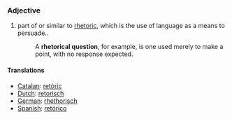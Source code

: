===Adjective===
#part of or similar to [[rhetoric]], which is the use of language as a means to persuade..
#:A '''rhetorical question''', for example, is one used merely to make a point, with no response expected.

====Translations====
*[[Catalan]]: [[retòric]]
*[[Dutch]]: [[retorisch]]
*[[German]]: [[rhethorisch]]
*[[Spanish]]: [[retórico]]